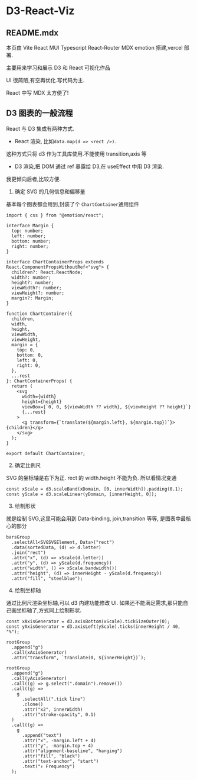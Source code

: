 # D3-React-Viz

## README.mdx

本页由 Vite React MUI Typescript React-Router MDX emotion 搭建,vercel 部署.

主要用来学习和展示 D3 和 React 可视化作品

UI 很简陋,有空再优化.写代码为主.

React 中写 MDX 太方便了!

## D3 图表的一般流程

React 与 D3 集成有两种方式.

- React 渲染, 比如`data.map(d => <rect />)`.

这种方式只将 d3 作为工具库使用.不能使用 transition,axis 等

- D3 渲染,把 DOM 通过 ref 暴露给 D3,在 useEffect 中用 D3 渲染.

我更倾向后者,比较方便.

1. 确定 SVG 的几何信息和偏移量

基本每个图表都会用到,封装了个 `ChartContainer`通用组件

```tsx
import { css } from "@emotion/react";

interface Margin {
  top: number;
  left: number;
  bottom: number;
  right: number;
}

interface ChartContainerProps extends React.ComponentPropsWithoutRef<"svg"> {
  children?: React.ReactNode;
  width?: number;
  height?: number;
  viewWidth?: number;
  viewHeight?: number;
  margin?: Margin;
}

function ChartContainer({
  children,
  width,
  height,
  viewWidth,
  viewHeight,
  margin = {
    top: 0,
    bottom: 0,
    left: 0,
    right: 0,
  },
  ...rest
}: ChartContainerProps) {
  return (
    <svg
      width={width}
      height={height}
      viewBox={`0, 0, ${viewWidth ?? width}, ${viewHeight ?? height}`}
      {...rest}
    >
      <g transform={`translate(${margin.left}, ${margin.top})`}>{children}</g>
    </svg>
  );
}

export default ChartContainer;
```

2. 确定比例尺

SVG 的坐标轴是右下为正.
rect 的 width.height 不能为负.
所以看情况变通

```tsx
const xScale = d3.scaleBand(xDomain, [0, innerWidth]).padding(0.1);
const yScale = d3.scaleLinear(yDomain, [innerHeight, 0]);
```

3. 绘制形状

就是绘制 SVG,这里可能会用到 Data-binding, join,transition 等等,
是图表中最核心的部分

```tsx
barsGroup
  .selectAll<SVGSVGElement, Data>("rect")
  .data(sortedData, (d) => d.letter)
  .join("rect")
  .attr("x", (d) => xScale(d.letter))
  .attr("y", (d) => yScale(d.frequency))
  .attr("width", () => xScale.bandwidth())
  .attr("height", (d) => innerHeight - yScale(d.frequency))
  .attr("fill", "steelblue");
```

4. 绘制坐标轴

通过比例尺渲染坐标轴,可以 d3 内建功能修改 UI.
如果还不能满足需求,那只能自己画坐标轴了,方式同上绘制形状.

```tsx
const xAxisGenerator = d3.axisBottom(xScale).tickSizeOuter(0);
const yAxisGenerator = d3.axisLeft(yScale).ticks(innerHeight / 40, "%");

rootGroup
  .append("g")
  .call(xAxisGenerator)
  .attr("transform", `translate(0, ${innerHeight})`);

rootGroup
  .append("g")
  .call(yAxisGenerator)
  .call((g) => g.select(".domain").remove())
  .call((g) =>
    g
      .selectAll(".tick line")
      .clone()
      .attr("x2", innerWidth)
      .attr("stroke-opacity", 0.1)
  )
  .call((g) =>
    g
      .append("text")
      .attr("x", -margin.left + 4)
      .attr("y", -margin.top + 4)
      .attr("alignment-baseline", "hanging")
      .attr("fill", "black")
      .attr("text-anchor", "start")
      .text("↑ Frequency")
  );
```
